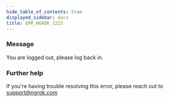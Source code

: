 ```yaml
---
hide_table_of_contents: true
displayed_sidebar: docs
title: ERR_NGROK_1223
---
```


### Message

You are logged out, please log back in.

### Further help

If you're having trouble resolving this error, please reach out to [support@ngrok.com](mailto:support@ngrok.com?subject=Help%20with%20ERR_NGROK_1223)
